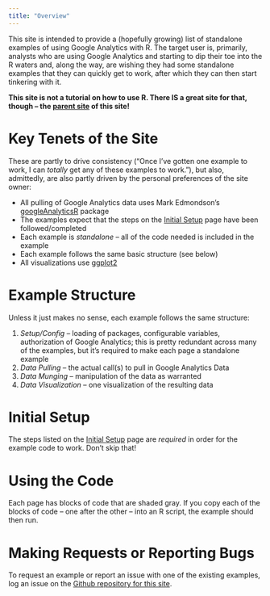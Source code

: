 ```yaml
---
title: "Overview"
---
```


This site is intended to provide a (hopefully growing) list of standalone examples of using Google Analytics with R. The target user is, primarily, analysts who are using Google Analytics and starting to dip their toe into the R waters and, along the way, are wishing they had some standalone examples that they can quickly get to work, after which they can then start tinkering with it.

**This site is not a tutorial on how to use R. There IS a great site for that, though -- the [parent site](http://dartistics.com) of this site!**

# Key Tenets of the Site
These are partly to drive consistency ("Once I've gotten one example to work, I can _totally_ get any of these examples to work."), but also, admittedly, are also partly driven by the personal preferences of the site owner:

* All pulling of Google Analytics data uses Mark Edmondson's [googleAnalyticsR](http://code.markedmondson.me/googleAnalyticsR/) package
* The examples expect that the steps on the [Initial Setup](setup.html) page have been followed/completed
* Each example is _standalone_ -- all of the code needed is included in the example
* Each example follows the same basic structure (see below)
* All visualizations use [ggplot2](http://ggplot2.tidyverse.org/reference/)

# Example Structure
Unless it just makes no sense, each example follows the same structure:

1. *Setup/Config* -- loading of packages, configurable variables, authorization of Google Analytics; this is pretty redundant across many of the examples, but it's required to make each page a standalone example
2. *Data Pulling* -- the actual call(s) to pull in Google Analytics Data
3. *Data Munging* -- manipulation of the data as warranted
4. *Data Visualization* -- one visualization of the resulting data

# Initial Setup
The steps listed on the [Initial Setup](setup.html) page are *required* in order for the example code to work. Don't skip that!

# Using the Code
Each page has blocks of code that are shaded gray. If you copy each of the blocks of code -- one after the other -- into an R script, the example should then run.

# Making Requests or Reporting Bugs
To request an example or report an issue with one of the existing examples, log an issue on the [Github repository for this site](https://github.com/gilliganondata/dartistics-googleanalytics/issues).